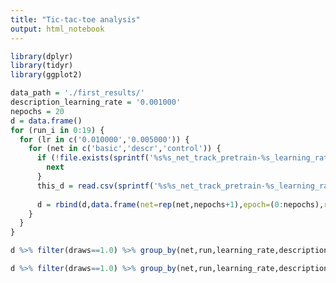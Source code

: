 ```yaml
---
title: "Tic-tac-toe analysis"
output: html_notebook
---
```


```r
library(dplyr)
library(tidyr)
library(ggplot2)
```

```r
data_path = './first_results/'
description_learning_rate = '0.001000'
nepochs = 20
d = data.frame()
for (run_i in 0:19) {
  for (lr in c('0.010000','0.005000')) {
    for (net in c('basic','descr','control')) {
      if (!file.exists(sprintf('%s%s_net_track_pretrain-%s_learning_rate-%s_description_learning_rate-%s_lr_decay-1.000000_run-%i.csv',data_path,net,'False',lr,description_learning_rate,run_i))) {
        next
      }
      this_d = read.csv(sprintf('%s%s_net_track_pretrain-%s_learning_rate-%s_description_learning_rate-%s_lr_decay-1.000000_run-%i.csv',data_path,net,'False',lr,description_learning_rate,run_i),header=F)
      
      d = rbind(d,data.frame(net=rep(net,nepochs+1),epoch=(0:nepochs),run=rep(run_i,nepochs+1),learning_rate=rep(lr,nepochs+1),description_learning_rate=rep(description_learning_rate,nepochs+1),wins=this_d$V1,draws=this_d$V2,losses=this_d$V3 ))
    }
  }
}
```

```r
d %>% filter(draws==1.0) %>% group_by(net,run,learning_rate,description_learning_rate) %>% summarize(success = n() > 0) %>% group_by(net,learning_rate,description_learning_rate) %>% summarize(count=n())
```

```r
d %>% filter(draws==1.0) %>% group_by(net,run,learning_rate,description_learning_rate) %>% summarize(min_epoch = min(epoch)) %>% group_by(net,learning_rate,description_learning_rate) %>% summarize(mean_min_epoch =mean(min_epoch))
```

